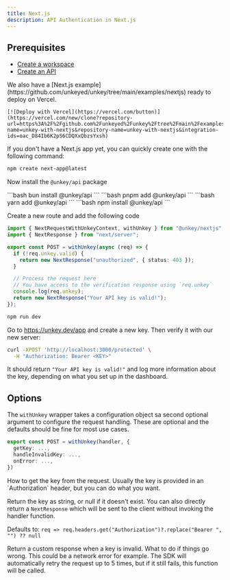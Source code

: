 ```yaml
---
title: Next.js
description: API Authentication in Next.js
---
```


## Prerequisites

- [Create a workspace](/quickstart/onboarding#2-create-your-first-workspace)
- [Create an API](/quickstart/onboarding#2-create-your-first-api)

<Card>
  We also have a [Next.js example](https://github.com/unkeyed/unkey/tree/main/examples/nextjs) ready to deploy on Vercel.

    [![Deploy with Vercel](https://vercel.com/button)](https://vercel.com/new/clone?repository-url=https%3A%2F%2Fgithub.com%2Funkeyed%2Funkey%2Ftree%2Fmain%2Fexamples%2Fnextjs&project-name=unkey-with-nextjs&repository-name=unkey-with-nextjs&integration-ids=oac_D84Ib6K2pS6CDQXxQbzsYxsh)

</Card>

If you don't have a Next.js app yet, you can quickly create one with the following command:

```bash
npm create next-app@latest
```

<Steps titleSize="h3">
<Step  title="Install">

Now install the `@unkey/api` package

<Tabs>
  <Tab title="bun">
  ```bash
    bun install @unkey/api
    ```
  </Tab>
  <Tab title="pnpm">
  ```bash
    pnpm add @unkey/api
    ```
  </Tab>
  <Tab title="yarn">
  ```bash
    yarn add @unkey/api
    ```
  </Tab>
  <Tab title="npm">
  ```bash
    npm install @unkey/api
    ```
  </Tab>
</Tabs>
</Step>

<Step  title="Creating a protected route">

Create a new route and add the following code

```ts /app/protected/route.ts
import { NextRequestWithUnkeyContext, withUnkey } from "@unkey/nextjs";
import { NextResponse } from "next/server";

export const POST = withUnkey(async (req) => {
  if (!req.unkey.valid) {
    return new NextResponse("unauthorized", { status: 403 });
  }

  // Process the request here
  // You have access to the verification response using `req.unkey`
  console.log(req.unkey);
  return new NextResponse("Your API key is valid!");
});
```

</Step>

<Step title="Running it">

```bash
npm run dev
```

</Step>

<Step  title="Try it out">

Go to https://unkey.dev/app and create a new key. Then verify it with our new server:

```bash
curl -XPOST 'http://localhost:3000/protected' \
  -H "Authorization: Bearer <KEY>"
```

It should return `"Your API key is valid!"` and log more information about the key, depending on what you set up in the dashboard.

</Step>

</Steps>

## Options

The `withUnkey` wrapper takes a configuration object sa second optional argument to configure the request handling.
These are optional and the defaults should be fine for most use cases.

```ts
export const POST = withUnkey(handler, {
  getKey: ...,
  handleInvalidKey: ...,
  onError: ...,
})
```


<ParamField body="getKey" type="(NextRequest) => string | null | NextResponse">
  How to get the key from the request.
  Usually the key is provided in an `Authorization` header, but you can do what you want.

  Return the key as string, or null if it doesn't exist.
  You can also directly return a `NextResponse` which will be sent to the client without invoking the handler function.

  Defaults to: `req => req.headers.get("Authorization")?.replace("Bearer ", "") ?? null`
</ParamField>

<ParamField body="handleInvalidKey" type="(NextRequest, UnkeyContext) => NextResponse | Promise<NextResponse>)">
  Return a custom response when a key is invalid.
</ParamField>

<ParamField body="onError" type="(NextRequest, UnkeyError) => NextResponse | Promise<NextResponse>">
 What to do if things go wrong. This could be a network error for example.
 The SDK will automatically retry the request up to 5 times, but if it still fails, this function will be called.
</ParamField>

